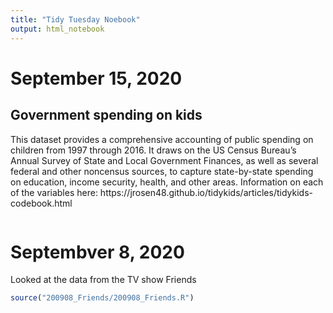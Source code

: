 ```yaml
---
title: "Tidy Tuesday Noebook"
output: html_notebook
---
```

# September 15, 2020
## Government spending on kids
This dataset provides a comprehensive accounting of public spending on children from 1997 through 2016. It draws on the US Census Bureau’s Annual Survey of State and Local Government Finances, as well as several federal and other noncensus sources, to capture state-by-state spending on education, income security, health, and other areas.
Information on each of the variables here: https://jrosen48.github.io/tidykids/articles/tidykids-codebook.html
```r

```



# Septembver 8, 2020
Looked at the data from the TV show Friends
```r
source("200908_Friends/200908_Friends.R")
```


